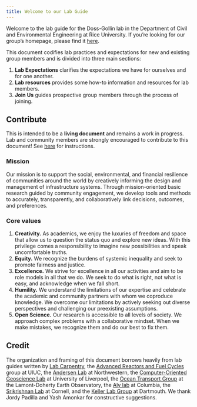 ```yaml
---
title: Welcome to our Lab Guide
---
```


Welcome to the lab guide for the Doss-Gollin lab in the Department of Civil and Environmental Engineering at Rice University.
If you're looking for our group's homepage, please find it [here](https://dossgollin-lab.github.io).

This document codifies lab practices and expectations for new and existing group members and is divided into three main sections:

1. **Lab Expectations** clarifies the expectations we have for ourselves and for one another.
1. **Lab resources** provides some how-to information and resources for lab members.
1. **Join Us** guides prospective group members through the process of joining.

::: {.callout-tip}
## Contribute
This is intended to be a **living document** and remains a work in progress.
Lab and community members are strongly encouraged to contribute to this document!
See [here](guides/contribute.qmd) for instructions.
:::

### Mission

Our mission is to support the social, environmental, and financial resilience of communities around the world by creatively informing the design and management of infrastructure systems.
Through mission-oriented basic research guided by community engagement, we develop tools and methods to accurately, transparently, and collaboratively link decisions, outcomes, and preferences.

### Core values

1. **Creativity.**
    As academics, we enjoy the luxuries of freedom and space that allow us to question the status quo and explore new ideas.
    With this privilege comes a responsibility to imagine new possibilities and speak uncomfortable truths.
1. **Equity.**
    We recognize the burdens of systemic inequality and seek to promote fairness and justice.
1. **Excellence.**
    We strive for excellence in all our activities and aim to be role models in all that we do.
    We seek to do what is right, not what is easy, and acknowledge when we fall short.
1. **Humility.**
    We understand the limitations of our expertise and celebrate the academic and community partners with whom we coproduce knowledge.
    We overcome our limitations by actively seeking out diverse perspectives and challenging our preexisting assumptions.
1. **Open Science.**
    Our research is accessible to all levels of society.
    We approach complex problems with a collaborative mindset.
    When we make mistakes, we recognize them and do our best to fix them.

::: {.callout-note}
## Credit

The organization and framing of this document borrows heavily from lab guides written by
[Lab Carpentry](https://lab-carpentry.readthedocs.io/), 
the [Advanced Reactors and Fuel Cycles](http://arfc.npre.illinois.edu/manual/) group at UIUC,
the [Andersen Lab](andersenlab.org/dry-guide/) at Northwestern,
the [Computer-Oriented Geoscience Lab](https://www.compgeolab.org/manual/)  at University of Liverpool,
the [Ocean Transport Group](https://ocean-transport.github.io/) at the Lamont-Doherty Earth Observatory,
the [Aly lab](https://github.com/alylab/labmanual) at Columbia,
the [Srikrishnan Lab](https://viveks.bee.cornell.edu/lab-manual/) at Cornell,
and
the [Keller Lab Group](https://keller-lab.github.io/) at Dartmouth.
We thank Jordy Padilla and Yash Amonkar for constructive suggestions.
:::